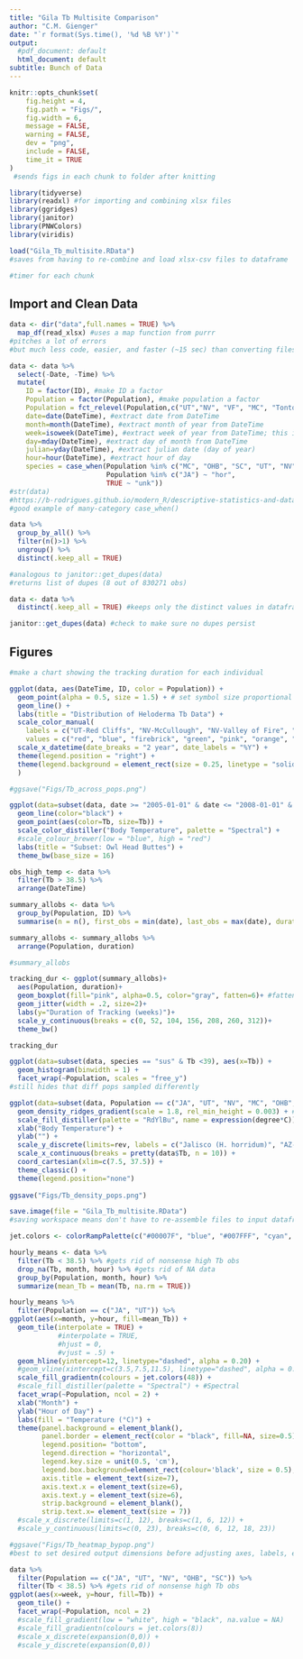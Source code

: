 ```yaml
---
title: "Gila Tb Multisite Comparison"
author: "C.M. Gienger"
date: "`r format(Sys.time(), '%d %B %Y')`"
output:
  #pdf_document: default
  html_document: default
subtitle: Bunch of Data
---
```


```r
knitr::opts_chunk$set(
	fig.height = 4,
	fig.path = "Figs/",
	fig.width = 6,
	message = FALSE,
	warning = FALSE,
	dev = "png",
	include = FALSE,
	time_it = TRUE
)
 #sends figs in each chunk to folder after knitting

library(tidyverse)
library(readxl) #for importing and combining xlsx files
library(ggridges)
library(janitor)
library(PNWColors)
library(viridis)
```

```r
load("Gila_Tb_multisite.RData")
#saves from having to re-combine and load xlsx-csv files to dataframe
```

```r
#timer for each chunk
```

## Import and Clean Data

```r
data <- dir("data",full.names = TRUE) %>% 
  map_df(read_xlsx) #uses a map function from purrr
#pitches a lot of errors
#but much less code, easier, and faster (~15 sec) than converting files to csv, combining, and deleting csvs.
```

```r
data <- data %>% 
  select(-Date, -Time) %>%
  mutate(
    ID = factor(ID), #make ID a factor
    Population = factor(Population), #make population a factor
    Population = fct_relevel(Population,c("UT","NV", "VF", "MC", "Tonto", "OHB", "SC", "JA")), #order populations from north to south
    date=date(DateTime), #extract date from DateTime
    month=month(DateTime), #extract month of year from DateTime
    week=isoweek(DateTime), #extract week of year from DateTime; this is a weird one for first/last weeks of year
    day=mday(DateTime), #extract day of month from DateTime
    julian=yday(DateTime), #extract julian date (day of year)
    hour=hour(DateTime), #extract hour of day
    species = case_when(Population %in% c("MC", "OHB", "SC", "UT", "NV", "VF", "Tonto") ~ "sus", #sort pops by species
                        Population %in% c("JA") ~ "hor",
                        TRUE ~ "unk"))
#str(data)
#https://b-rodrigues.github.io/modern_R/descriptive-statistics-and-data-manipulation.html#if_else-case_when-and-recode
#good example of many-category case_when()
```

```r
data %>%  
  group_by_all() %>%
  filter(n()>1) %>%
  ungroup() %>%
  distinct(.keep_all = TRUE)

#analogous to janitor::get_dupes(data)
#returns list of dupes (8 out of 830271 obs)
```

```r
data <- data %>%
  distinct(.keep_all = TRUE) #keeps only the distinct values in dataframe (drops the 8 dupes)

janitor::get_dupes(data) #check to make sure no dupes persist
```
## Figures

```r
#make a chart showing the tracking duration for each individual

ggplot(data, aes(DateTime, ID, color = Population)) +
  geom_point(alpha = 0.5, size = 1.5) + # set symbol size proportional to # of overlapping obs (same day)
  geom_line() +
  labs(title = "Distribution of Heloderma Tb Data") +
  scale_color_manual(
    labels = c("UT-Red Cliffs", "NV-McCullough", "NV-Valley of Fire", "AZ-McDowell", "AZ-Tonto", "AZ-Owl Head", "AZ-Stone Canyon", "JA-Chamela"),
    values = c("red", "blue", "firebrick", "green", "pink", "orange", "lightblue", "darkgreen")) +
  scale_x_datetime(date_breaks = "2 year", date_labels = "%Y") +
  theme(legend.position = "right") +
  theme(legend.background = element_rect(size = 0.25, linetype = "solid", colour = "black")
  )

#ggsave("Figs/Tb_across_pops.png")
```

```r
ggplot(data=subset(data, date >= "2005-01-01" & date <= "2008-01-01" & Population == "OHB" & Tb <39), aes(DateTime, ID)) + 
  geom_line(color="black") +
  geom_point(aes(color=Tb, size=Tb)) +
  scale_color_distiller("Body Temperature", palette = "Spectral") +
  #scale_colour_brewer(low = "blue", high = "red")
  labs(title = "Subset: Owl Head Buttes") +
  theme_bw(base_size = 16)
```

```r
obs_high_temp <- data %>% 
  filter(Tb > 38.5) %>%
  arrange(DateTime)
```

```r
summary_allobs <- data %>%
  group_by(Population, ID) %>%
  summarise(n = n(), first_obs = min(date), last_obs = max(date), duration = round(difftime(last_obs, first_obs, units = "weeks"), 1)) # round to 0.1 weeks

summary_allobs <- summary_allobs %>%
  arrange(Population, duration)

#summary_allobs
```

```r
tracking_dur <- ggplot(summary_allobs)+
  aes(Population, duration)+
  geom_boxplot(fill="pink", alpha=0.5, color="gray", fatten=6)+ #fatten makes median bar bigger
  geom_jitter(width = .2, size=2)+
  labs(y="Duration of Tracking (weeks)")+
  scale_y_continuous(breaks = c(0, 52, 104, 156, 208, 260, 312))+
  theme_bw()

tracking_dur
```

```r
ggplot(data=subset(data, species == "sus" & Tb <39), aes(x=Tb)) +
  geom_histogram(binwidth = 1) +
  facet_wrap(~Population, scales = "free_y")
#still hides that diff pops sampled differently
```

```r
ggplot(data=subset(data, Population == c("JA", "UT", "NV", "MC", "OHB", "SC") & Tb <39), aes(x = Tb, y = Population, fill = after_stat(x))) +
  geom_density_ridges_gradient(scale = 1.8, rel_min_height = 0.003) + #gradient ridge plot
  scale_fill_distiller(palette = "RdYlBu", name = expression(degree*C)) +
  xlab("Body Temperature") +
  ylab("") +
  scale_y_discrete(limits=rev, labels = c("Jalisco (H. horridum)", "AZ-Stone Canyon", "AZ-Owl Head", "AZ-McDowell", "Nevada", "Utah")) + #reverses Y axis plotting order
  scale_x_continuous(breaks = pretty(data$Tb, n = 10)) +
  coord_cartesian(xlim=c(7.5, 37.5)) + 
  theme_classic() +
  theme(legend.position="none")
  
ggsave("Figs/Tb_density_pops.png")
```

```r
save.image(file = "Gila_Tb_multisite.RData")
#saving workspace means don't have to re-assemble files to input dataframe
```

```r
jet.colors <- colorRampPalette(c("#00007F", "blue", "#007FFF", "cyan", "#7FFF7F", "yellow", "#FF7F00", "red", "#7F0000"))
```

```r
hourly_means <- data %>% 
  filter(Tb < 38.5) %>% #gets rid of nonsense high Tb obs
  drop_na(Tb, month, hour) %>% #gets rid of NA data
  group_by(Population, month, hour) %>%
  summarize(mean_Tb = mean(Tb, na.rm = TRUE))
```

```r

hourly_means %>%
  filter(Population == c("JA", "UT")) %>%
ggplot(aes(x=month, y=hour, fill=mean_Tb)) + 
  geom_tile(interpolate = TRUE) +
            #interpolate = TRUE,
            #hjust = 0,
            #vjust = .5) + 
  geom_hline(yintercept=12, linetype="dashed", alpha = 0.20) +
  #geom_vline(xintercept=c(3.5,7.5,11.5), linetype="dashed", alpha = 0.20) +
  scale_fill_gradientn(colours = jet.colors(48)) +
  #scale_fill_distiller(palette = "Spectral") + #Spectral
  facet_wrap(~Population, ncol = 2) + 
  xlab("Month") +
  ylab("Hour of Day") +
  labs(fill = "Temperature (°C)") +
  theme(panel.background = element_blank(),
        panel.border = element_rect(color = "black", fill=NA, size=0.5),
        legend.position= "bottom",
        legend.direction = "horizontal",
        legend.key.size = unit(0.5, 'cm'),
        legend.box.background=element_rect(colour='black', size = 0.5),
        axis.title = element_text(size=7),
        axis.text.x = element_text(size=6),
        axis.text.y = element_text(size=6),
        strip.background = element_blank(),
        strip.text.x= element_text(size = 7))
  #scale_x_discrete(limits=c(1, 12), breaks=c(1, 6, 12)) +
  #scale_y_continuous(limits=c(0, 23), breaks=c(0, 6, 12, 18, 23))

#ggsave("Figs/Tb_heatmap_bypop.png") 
#best to set desired output dimensions before adjusting axes, labels, etc.
```
```r
data %>%
  filter(Population == c("JA", "UT", "NV", "OHB", "SC")) %>%
  filter(Tb < 38.5) %>% #gets rid of nonsense high Tb obs
ggplot(aes(x=week, y=hour, fill=Tb)) + 
  geom_tile() +
  facet_wrap(~Population, ncol = 2) 
  #scale_fill_gradient(low = "white", high = "black", na.value = NA)
  #scale_fill_gradientn(colours = jet.colors(8))
  #scale_x_discrete(expansion(0,0)) +
  #scale_y_discrete(expansion(0,0))
```

